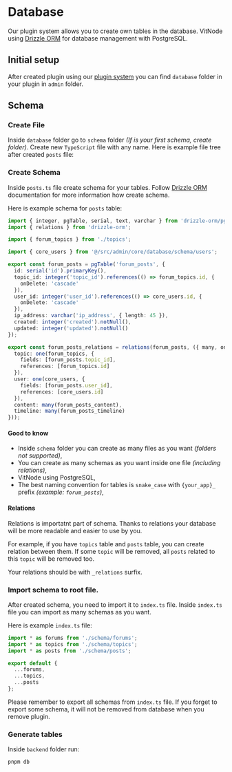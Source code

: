 
# Database

Our plugin system allows you to create own tables in the database. VitNode using [Drizzle ORM](https://orm.drizzle.team/docs/overview) for database management with PostgreSQL.

## Initial setup

After created plugin using our [plugin system](/plugins/create) you can find `database` folder in your plugin in `admin` folder.

<FileTree>
  <FileTree.Folder name="admin" defaultOpen>
    <FileTree.Folder name="{your_app}" defaultOpen>
      <FileTree.Folder name="database" defaultOpen>
        <FileTree.File name="functions.ts" />
        <FileTree.File name="index.ts" />
      </FileTree.Folder>
    </FileTree.Folder>
  </FileTree.Folder>
</FileTree>

## Schema

<Steps>

### Create File

Inside `database` folder go to `schema` folder _(If is your first schema, create folder)_. Create new `TypeScript` file with any name.
Here is example file tree after created `posts` file:

<FileTree>
  <FileTree.Folder name="admin" defaultOpen>
    <FileTree.Folder name="{your_app}" defaultOpen>
      <FileTree.Folder name="database" defaultOpen>
        <FileTree.Folder name="schema" defaultOpen>
          <FileTree.File name="posts.ts" />
        </FileTree.Folder>
        <FileTree.File name="functions.ts" />
        <FileTree.File name="index.ts" />
      </FileTree.Folder>
    </FileTree.Folder>
  </FileTree.Folder>
</FileTree>

### Create Schema

Inside `posts.ts` file create schema for your tables. Follow [Drizzle ORM](https://orm.drizzle.team/docs/sql-schema-declaration) documentation for more information how create schema.

Here is example schema for `posts` table:

```ts
import { integer, pgTable, serial, text, varchar } from 'drizzle-orm/pg-core';
import { relations } from 'drizzle-orm';

import { forum_topics } from './topics';

import { core_users } from '@/src/admin/core/database/schema/users';

export const forum_posts = pgTable('forum_posts', {
  id: serial('id').primaryKey(),
  topic_id: integer('topic_id').references(() => forum_topics.id, {
    onDelete: 'cascade'
  }),
  user_id: integer('user_id').references(() => core_users.id, {
    onDelete: 'cascade'
  }),
  ip_address: varchar('ip_address', { length: 45 }),
  created: integer('created').notNull(),
  updated: integer('updated').notNull()
});

export const forum_posts_relations = relations(forum_posts, ({ many, one }) => ({
  topic: one(forum_topics, {
    fields: [forum_posts.topic_id],
    references: [forum_topics.id]
  }),
  user: one(core_users, {
    fields: [forum_posts.user_id],
    references: [core_users.id]
  }),
  content: many(forum_posts_content),
  timeline: many(forum_posts_timeline)
}));
```

#### Good to know

- Inside `schema` folder you can create as many files as you want _(folders not supported)_,
- You can create as many schemas as you want inside one file _(including relations)_,
- VitNode using PostgreSQL,
- The best naming convention for tables is `snake_case` with `{your_app}_` prefix _(example: `forum_posts`)_,

#### Relations

Relations is importatnt part of schema. Thanks to relations your database will be more readable and easier to use by you.

For example, if you have `topics` table and `posts` table, you can create relation between them. If some `topic` will be removed, all `posts` related to this `topic` will be removed too.

Your relations should be with `_relations` surfix.

### Import schema to root file.

After created schema, you need to import it to `index.ts` file. Inside `index.ts` file you can import as many schemas as you want.

Here is example `index.ts` file:

```ts
import * as forums from './schema/forums';
import * as topics from './schema/topics';
import * as posts from './schema/posts';

export default {
  ...forums,
  ...topics,
  ...posts
};
```

Please remember to export all schemas from `index.ts` file. If you forget to export some schema, it will not be removed from database when you remove plugin.

### Generate tables

Inside `backend` folder run:

```bash
pnpm db
```

</Steps>
